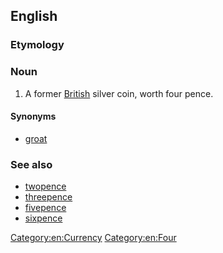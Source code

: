 ==English==

===Etymology===
{{compound|four|pence|lang=en}}

===Noun===
{{en-noun}}

# A former [[British]] silver coin, worth four pence.

====Synonyms====
* [[groat]]

===See also===
* [[twopence]]
* [[threepence]]
* [[fivepence]]
* [[sixpence]]

[[Category:en:Currency]]
[[Category:en:Four]]